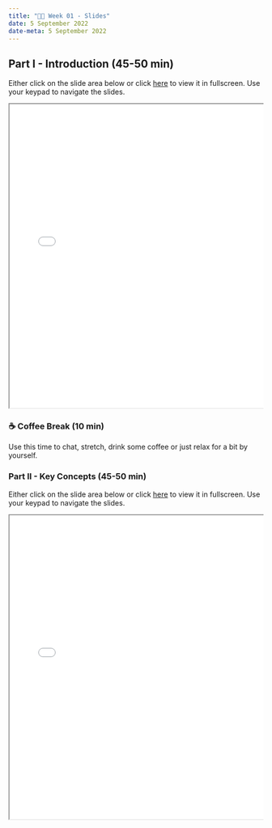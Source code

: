 ---
title: "👨‍🏫 Week 01 - Slides"
date: 5 September 2022
date-meta: 5 September 2022
---

## Part I - Introduction (45-50 min)

<mark class="todo"></mark>

Either click on the slide area below or click [here](/slides/week01_slides_part1.qmd) to view it in fullscreen.
Use your keypad to navigate the slides.

<div class="container" style="position: relative;overflow: hidden;width: 100%;min-height:600px;">
<iframe src="/slides/week01_slides_part1.html" style="position=absolute;top: 0;left: 0;bottom: 0;right: 0;width: 100%;min-height:600px;"></iframe>
</div>


### ☕ Coffee Break  (10 min)

Use this time to chat, stretch, drink some coffee or just relax for a bit by yourself.

### Part II - Key Concepts (45-50 min)


Either click on the slide area below or click [here](/slides/week01_slides_part2.qmd) to view it in fullscreen.
Use your keypad to navigate the slides.

<div class="container" style="position: relative;overflow: hidden;width: 100%;min-height:600px;">
<iframe src="/slides/week01_slides_part2.html" style="position=absolute;top: 0;left: 0;bottom: 0;right: 0;width: 100%;min-height:600px;"></iframe>
</div>